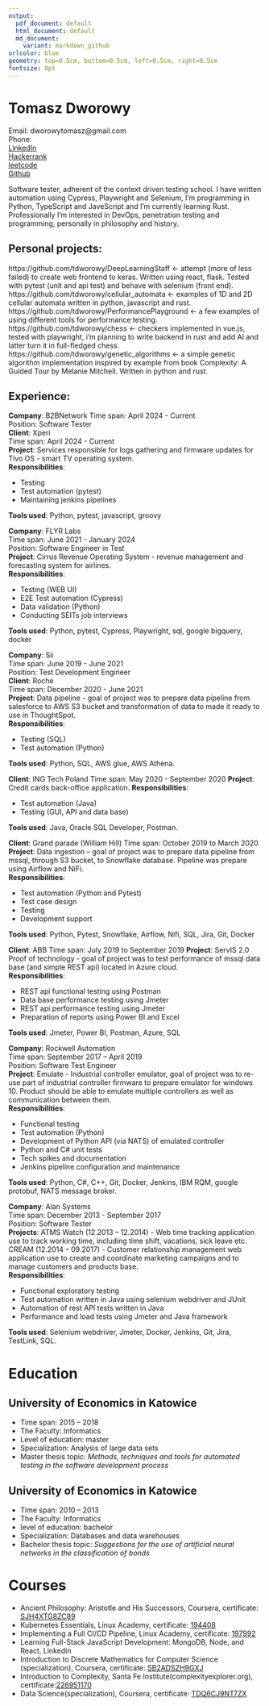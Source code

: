 ```yaml
---
output:
  pdf_document: default
  html_document: default
  md_document:
    variant: markdown_github
urlcolor: blue
geometry: top=0.5cm, bottom=0.5cm, left=0.5cm, right=0.5cm
fontsize: 8pt
---
```

# Tomasz Dworowy
\noindent\makebox[\linewidth]{\rule{\paperwidth}{1pt}}

Email: dworowytomasz@gmail.com  
Phone:  
[LinkedIn](https://linkedin.com/in/tomasz-dworowy-aab283bb)  
[Hackerrank](https://www.hackerrank.com/dworowytomasz)  
[leetcode](https://leetcode.com/dworowytomasz/)  
[Github](https://github.com/tdworowy)  

\noindent\makebox[\linewidth]{\rule{\paperwidth}{1pt}}

\large
Software tester, adherent of the context driven testing school. I have written automation using Cypress, Playwright and Selenium, I'm programming in Python, TypeScript and JaveScript and I'm currently learning Rust. Professionally I'm interested in DevOps, penetration testing and programming, personally in philosophy and history. 
\par 
\noindent\makebox[\linewidth]{\rule{\paperwidth}{1pt}}

## Personal projects:

https://github.com/tdworowy/DeepLearningStaff <- attempt (more of less failed) to create web frontend to keras. 
Written using react, flask. Tested with pytest (unit and api test) and behave with selenium (front end).  
https://github.com/tdworowy/cellular_automata <- examples of 1D and 2D cellular automata written in python,  javascript and rust.  
https://github.com/tdworowy/PerformancePlayground <- a few examples of using different tools for performance testing.   
https://github.com/tdworowy/chess <- checkers implemented in vue.js, tested with playwright, i'm planning to write backend in rust and add AI and latter turn it in full-fledged chess.  
https://github.com/tdworowy/genetic_algorithms <- a simple genetic algorithm implementation inspired by example from book Complexity: A Guided Tour by Melanie Mitchell. Written in python and rust.   

\noindent\makebox[\linewidth]{\rule{\paperwidth}{1pt}}

## Experience:

**Company**: B2BNetwork 
Time span: April 2024 - Current  
Position: Software Tester  
**Client**: Xperi  
Time span: April 2024 - Current  
**Project**: Services responsible for logs gathering and firmware updates for Tivo OS - smart TV operating system.  
**Responsibilities**:

* Testing
* Test automation (pytest)
* Maintaining jenkins pipelines

**Tools used**:  Python, pytest, javascript, groovy  

\noindent\makebox[\linewidth]{\rule{\paperwidth}{1pt}}

**Company**: FLYR Labs  
Time span: June 2021 - January 2024  
Position: Software Engineer in Test  
**Project**: Cirrus Revenue Operating System - revenue management and forecasting system for airlines.  
**Responsibilities**:

* Testing (WEB UI)
* E2E Test automation (Cypress)
* Data validation (Python)
* Conducting SEITs job interviews

**Tools used**: Python, pytest, Cypress, Playwright, sql, google bigquery, docker  


\noindent\makebox[\linewidth]{\rule{\paperwidth}{1pt}}

**Company**: Sii  
Time span: June 2019 - June 2021  
Position: Test Development Engineer  
**Client**: Roche  
Time span: December 2020 - June 2021  
**Project**: Data pipeline - goal of project was to prepare data pipeline from salesforce to AWS S3 bucket and transformation of data to made it ready to use in ThoughtSpot.  
**Responsibilities**:

* Testing (SQL)
* Test automation (Python)

**Tools used**: Python, SQL, AWS glue, AWS Athena.  

**Client**: ING Tech Poland
Time span: May 2020 - September 2020
**Project**: Credit cards back-office application.
**Responsibilities**:

* Test automation (Java)
* Testing (GUI, API and data base)

**Tools used**: Java, Oracle SQL Developer, Postman.  

**Client**: Grand parade (William Hill) 
Time span: October 2019 to March 2020  
**Project**: Data ingestion – goal of project was to prepare data pipeline from mssql, through S3 bucket, to Snowflake database. Pipeline was prepare using Airflow and NiFi.  
**Responsibilities**:  

* Test automation (Python and Pytest)
* Test case design
* Testing
* Development support  
  
**Tools used**: Python, Pytest, Snowflake, Airflow, Nifi, SQL, Jira, Git, Docker  

**Client**: ABB 
Time span: July 2019 to September 2019
**Project**: ServIS 2.0 Proof of technology - goal of project was to test performance of mssql data base (and simple REST api) located in Azure cloud.  
**Responsibilities**:  

* REST api functional testing using Postman
* Data base performance testing using Jmeter
* REST api performance testing using Jmeter
* Preparation of reports using Power BI and Excel  

**Tools used**: Jmeter, Power BI, Postman, Azure, SQL  

\noindent\makebox[\linewidth]{\rule{\paperwidth}{1pt}}

**Company**: Rockwell Automation  
Time span: September 2017 – April 2019  
Position: Software Test Engineer  
**Project**: Emulate - Industrial controller emulator, goal of project was to re-use part of industrial controller firmware to prepare emulator for windows 10. Product should be able to emulate multiple controllers as well as communication between them.  
**Responsibilities**:

* Functional testing
* Test automation (Python)
* Development of Python API (via NATS) of emulated controller
* Python and C# unit tests
* Tech spikes and documentation
* Jenkins pipeline configuration and maintenance  

**Tools used**: Python, C#, C++, Git, Docker, Jenkins, IBM RQM, google protobuf, NATS message broker.  

\noindent\makebox[\linewidth]{\rule{\paperwidth}{1pt}}

**Company**: Alan Systems  
Time span: December 2013 - September 2017  
Position: Software Tester  
**Projects**: ATMS Watch (12.2013 – 12.2014) - Web time tracking application use to track working time, including time shift, vacations, sick leave etc.  
CREAM (12.2014 – 09.2017) - Customer relationship management web application use to create and coordinate marketing campaigns and to manage customers and products base.  
**Responsibilities**:  

* Functional exploratory testing
* Test automation written in Java using selenium webdriver and JUnit
* Automation of rest API tests written in Java
* Performance and load tests using Jmeter and Java framework

**Tools used**: Selenium webdriver, Jmeter, Docker, Jenkins, Git, Jira, TestLink, SQL.  

\noindent\makebox[\linewidth]{\rule{\paperwidth}{1pt}}

# Education

## University of Economics in Katowice  

* Time span: 2015 – 2018
* The Faculty: Informatics
* Level of education: master
* Specialization: Analysis of large data sets
* Master thesis topic: *Methods, techniques and tools for automated testing in the software development process*

 
## University of Economics in Katowice

* Time span: 2010 – 2013
* The Faculty: Informatics
* level of education: bachelor
* Specialization: Databases and data warehouses
* Bachelor thesis topic: *Suggestions for the use of artificial neural networks in the classification of bonds*

\noindent\makebox[\linewidth]{\rule{\paperwidth}{1pt}}

# Courses

* Ancient Philosophy: Aristotle and His Successors, Coursera, certificate: [SJH4XTG8ZC89](https://www.coursera.org/account/accomplishments/records/SJH4XTG8ZC89)
* Kubernetes Essentials, Linux Academy, certificate: [194408](https://linuxacademy.com/profile/u/cert/id/194408)
* Implementing a Full CI/CD Pipeline, Linux Academy, certificate: [197992](https://linuxacademy.com/profile/u/cert/id/197992)
* Learning Full-Stack JavaScript Development: MongoDB, Node, and React, Linkedin
* Introduction to Discrete Mathematics for Computer Science (specialization), Coursera, certificate: [SB2ADSZH9GXJ](https://www.coursera.org/account/accomplishments/specialization/SB2ADSZH9GXJ)
* Introduction to Complexity, Santa Fe Institute(complexityexplorer.org), certificate:[226951170](https://www.complexityexplorer.org/courses/104-introduction-to-complexity/certificates/226951170)
* Data Science(specialization), Coursera, certificate: [TDQ6CJ9NT7ZX](https://www.coursera.org/account/accomplishments/specialization/TDQ6CJ9NT7ZX)

\noindent\makebox[\linewidth]{\rule{\paperwidth}{1pt}}

